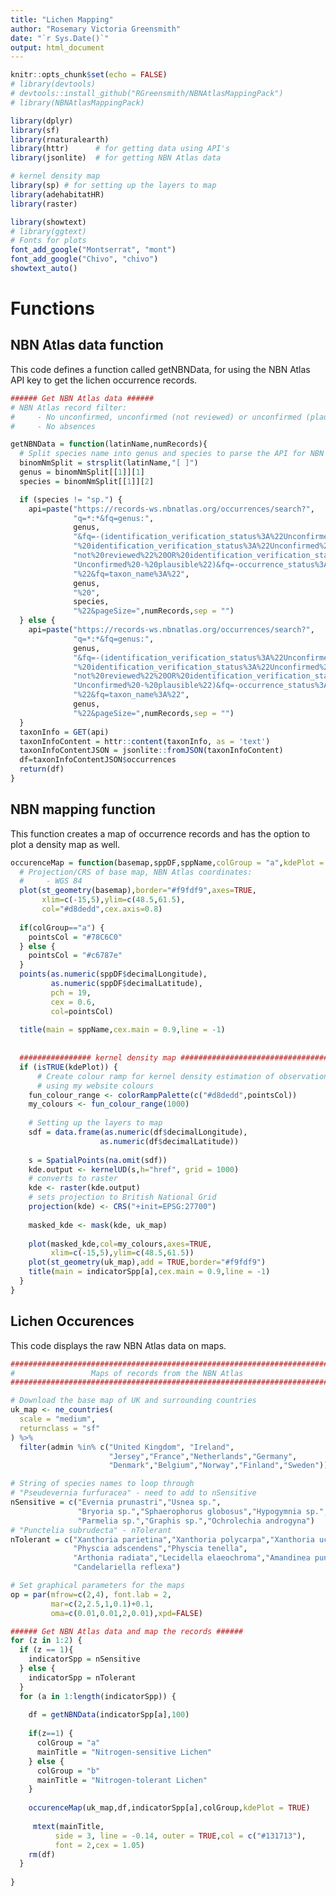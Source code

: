 ```yaml
---
title: "Lichen Mapping"
author: "Rosemary Victoria Greensmith"
date: "`r Sys.Date()`"
output: html_document
---
```


```r
knitr::opts_chunk$set(echo = FALSE)
# library(devtools)
# devtools::install_github("RGreensmith/NBNAtlasMappingPack")
# library(NBNAtlasMappingPack)

library(dplyr)
library(sf)
library(rnaturalearth)
library(httr)      # for getting data using API's
library(jsonlite)  # for getting NBN Atlas data

# kernel density map
library(sp) # for setting up the layers to map
library(adehabitatHR)
library(raster)

library(showtext)
# library(ggtext)
# Fonts for plots
font_add_google("Montserrat", "mont")
font_add_google("Chivo", "chivo")
showtext_auto()
```

# Functions

## NBN Atlas data function
This code defines a function called getNBNData, for using the NBN Atlas API key to get the lichen occurrence records.

```r

###### Get NBN Atlas data ######
# NBN Atlas record filter:
#     - No unconfirmed, unconfirmed (not reviewed) or unconfirmed (plausible)
#     - No absences

getNBNData = function(latinName,numRecords){
  # Split species name into genus and species to parse the API for NBN Atlas
  binomNmSplit = strsplit(latinName,"[ ]")
  genus = binomNmSplit[[1]][1]
  species = binomNmSplit[[1]][2]

  if (species != "sp.") {
    api=paste("https://records-ws.nbnatlas.org/occurrences/search?",
              "q=*:*&fq=genus:",
              genus,
              "&fq=-(identification_verification_status%3A%22Unconfirmed%22%20OR",
              "%20identification_verification_status%3A%22Unconfirmed%20-%20",
              "not%20reviewed%22%20OR%20identification_verification_status%3A%22",
              "Unconfirmed%20-%20plausible%22)&fq=-occurrence_status%3A%22absent",
              "%22&fq=taxon_name%3A%22",
              genus,
              "%20",
              species,
              "%22&pageSize=",numRecords,sep = "")
  } else {
    api=paste("https://records-ws.nbnatlas.org/occurrences/search?",
              "q=*:*&fq=genus:",
              genus,
              "&fq=-(identification_verification_status%3A%22Unconfirmed%22%20OR",
              "%20identification_verification_status%3A%22Unconfirmed%20-%20",
              "not%20reviewed%22%20OR%20identification_verification_status%3A%22",
              "Unconfirmed%20-%20plausible%22)&fq=-occurrence_status%3A%22absent",
              "%22&fq=taxon_name%3A%22",
              genus,
              "%22&pageSize=",numRecords,sep = "")
  }
  taxonInfo = GET(api)
  taxonInfoContent = httr::content(taxonInfo, as = 'text')
  taxonInfoContentJSON = jsonlite::fromJSON(taxonInfoContent)
  df=taxonInfoContentJSON$occurrences
  return(df)
}
```

## NBN mapping function
This function creates a map of occurrence records and has the option to plot a density map as well.

```r
occurenceMap = function(basemap,sppDF,sppName,colGroup = "a",kdePlot = FALSE) {
  # Projection/CRS of base map, NBN Atlas coordinates:
  #     - WGS 84
  plot(st_geometry(basemap),border="#f9fdf9",axes=TRUE,
       xlim=c(-15,5),ylim=c(48.5,61.5),
       col="#d8dedd",cex.axis=0.8)
  
  if(colGroup=="a") {
    pointsCol = "#78C6C0"
  } else {
    pointsCol = "#c6787e"
  }
  points(as.numeric(sppDF$decimalLongitude),
         as.numeric(sppDF$decimalLatitude),
         pch = 19,
         cex = 0.6,
         col=pointsCol)
  
  title(main = sppName,cex.main = 0.9,line = -1)
 
  
  ################ kernel density map #################################
  if (isTRUE(kdePlot)) {
      # Create colour ramp for kernel density estimation of observations
      # using my website colours
    fun_colour_range <- colorRampPalette(c("#d8dedd",pointsCol))   
    my_colours <- fun_colour_range(1000)  
    
    # Setting up the layers to map
    sdf = data.frame(as.numeric(df$decimalLongitude),
                    as.numeric(df$decimalLatitude))
          
    s = SpatialPoints(na.omit(sdf))
    kde.output <- kernelUD(s,h="href", grid = 1000)
    # converts to raster
    kde <- raster(kde.output)
    # sets projection to British National Grid
    projection(kde) <- CRS("+init=EPSG:27700")
    
    masked_kde <- mask(kde, uk_map)
    
    plot(masked_kde,col=my_colours,axes=TRUE,
         xlim=c(-15,5),ylim=c(48.5,61.5))
    plot(st_geometry(uk_map),add = TRUE,border="#f9fdf9")
    title(main = indicatorSpp[a],cex.main = 0.9,line = -1)
  }
}
```
## Lichen Occurences

This code displays the raw NBN Atlas data on maps.

```r
################################################################################
#                 Maps of records from the NBN Atlas
################################################################################

# Download the base map of UK and surrounding countries
uk_map <- ne_countries(
  scale = "medium",
  returnclass = "sf"
) %>%
  filter(admin %in% c("United Kingdom", "Ireland",
                      "Jersey","France","Netherlands","Germany",
                      "Denmark","Belgium","Norway","Finland","Sweden"))

# String of species names to loop through
# "Pseudevernia furfuracea" - need to add to nSensitive
nSensitive = c("Evernia prunastri","Usnea sp.",
               "Bryoria sp.","Sphaerophorus globosus","Hypogymnia sp.",
               "Parmelia sp.","Graphis sp.","Ochrolechia androgyna")
# "Punctelia subrudecta" - nTolerant
nTolerant = c("Xanthoria parietina","Xanthoria polycarpa","Xanthoria ucrainica",
              "Physcia adscendens","Physcia tenella",
              "Arthonia radiata","Lecidella elaeochroma","Amandinea punctata",
              "Candelariella reflexa")

# Set graphical parameters for the maps
op = par(mfrow=c(2,4), font.lab = 2,
         mar=c(2,2.5,1,0.1)+0.1,
         oma=c(0.01,0.01,2,0.01),xpd=FALSE)

###### Get NBN Atlas data and map the records ######
for (z in 1:2) {
  if (z == 1){
    indicatorSpp = nSensitive
  } else {
    indicatorSpp = nTolerant
  }
  for (a in 1:length(indicatorSpp)) {
  
    df = getNBNData(indicatorSpp[a],100)
    
    if(z==1) {
      colGroup = "a"
      mainTitle = "Nitrogen-sensitive Lichen"
    } else {
      colGroup = "b"
      mainTitle = "Nitrogen-tolerant Lichen"
    }
  
    occurenceMap(uk_map,df,indicatorSpp[a],colGroup,kdePlot = TRUE)
    
     mtext(mainTitle,
          side = 3, line = -0.14, outer = TRUE,col = c("#131713"),
          font = 2,cex = 1.05)
    rm(df)
  }
  
}

```

